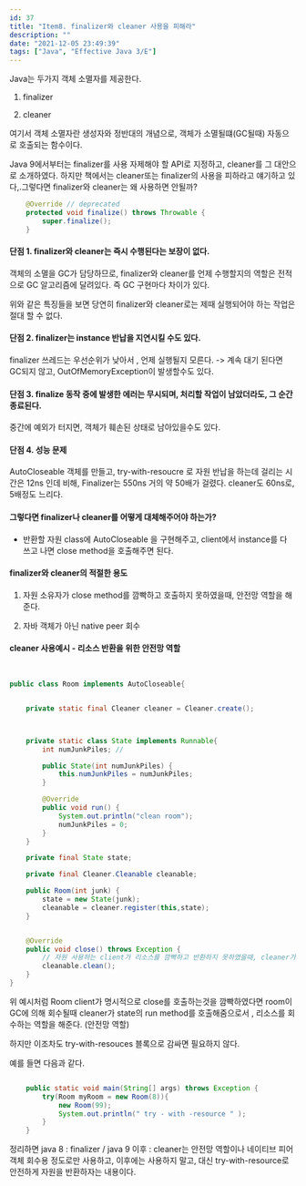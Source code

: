 ```yaml
---
id: 37
title: "Item8. finalizer와 cleaner 사용을 피해라"
description: ""
date: "2021-12-05 23:49:39"
tags: ["Java", "Effective Java 3/E"]
---
```

Java는 두가지 객체 소멸자를 제공한다. 

 
1. finalizer 

2. cleaner 

여기서 객체 소멸자란 생성자와 정반대의 개념으로, 객체가 소멸될떄(GC될때)
자동으로 호출되는 함수이다. 


Java 9에서부터는 finalizer를 사용 자제해야 할 API로 지정하고, cleaner를 그 대안으로 소개하였다. 하지만 책에서는 cleaner또는 finalizer의 사용을 피하라고 얘기하고 있다,.그렇다면 finalizer와 cleaner는 왜 사용하면 안될까? 

```java
    @Override // deprecated 
    protected void finalize() throws Throwable {
        super.finalize();
    }

```

#### 단점 1. finalizer와 cleaner는 즉시 수행된다는 보장이 없다. 

객체의 소멸을 GC가 담당하므로, finalizer와 cleaner를 언제 수행할지의 역할은 전적으로 GC 알고리즘에 달려있다. 즉 GC 구현마다 차이가 있다. 

위와 같은 특징들을 보면 당연히 finalizer와 cleaner로는 제때 실행되어야 하는 작업은 절대 할 수 없다. 


#### 단점 2. finalizer는 instance 반납을 지연시킬 수도 있다. 

finalizer 쓰레드는 우선순위가 낮아서 , 언제 실행될지 모른다. -> 계속 대기 된다면 GC되지 않고, OutOfMemoryException이 발생할수도 있다. 


#### 단점 3. finalize 동작 중에 발생한 에러는 무시되며, 처리할 작업이 남았더라도, 그 순간 종료된다.

중간에 예외가 터지면, 객체가 훼손된 상태로 남아있을수도 있다. 


#### 단점 4. 성능 문제 

AutoCloseable 객체를 만들고, try-with-resoucre 로 자원 반납을 하는데 걸리는 시간은 12ns 인데 비해, Finalizer는 550ns 거의 약 50배가 걸렸다. cleaner도 60ns로, 5배정도 느리다. 

#### 그렇다면 finalizer나 cleaner를 어떻게 대체해주어야 하는가?

- 반환할 자원 class에 AutoCloseable 을 구현해주고, client에서 instance를 다 쓰고 나면 close method을 호출해주면 된다. 

#### finalizer와 cleaner의 적절한 용도 
1. 자원 소유자가 close method를 깜빡하고 호출하지 못하였을때, 안전망 역할을 해준다. 

2. 자바 객체가 아닌 native peer 회수 

 
#### cleaner 사용예시 - 리소스 반환을 위한 안전망 역할

```java


public class Room implements AutoCloseable{


    private static final Cleaner cleaner = Cleaner.create();



    private static class State implements Runnable{
        int numJunkPiles; //

        public State(int numJunkPiles) {
            this.numJunkPiles = numJunkPiles;
        }

        @Override
        public void run() {
            System.out.println("clean room");
            numJunkPiles = 0;
        }
    }

    private final State state;

    private final Cleaner.Cleanable cleanable;

    public Room(int junk) {
        state = new State(junk);
        cleanable = cleaner.register(this,state);
    }


    @Override
    public void close() throws Exception {
        // 자원 사용하는 client가 리소스를 깜빡하고 반환하지 못하였을때, cleaner가 안전망 역할로써 이를 반환해준다 (gc될떄 호출됨 )
        cleanable.clean();
    }
}


```

위 예시처럼 Room client가 명시적으로 close를 호출하는것을 깜빡하였다면 room이 GC에 의해 회수될때 cleaner가 state의 run method를 호출해줌으로서 , 리소스를 회수하는 역할을 해준다. (안전망 역할)

하지만 이조차도  try-with-resouces 블록으로 감싸면 필요하지 않다. 

예를 들면 다음과 같다.

```java

    public static void main(String[] args) throws Exception {
        try(Room myRoom = new Room(8)){
            new Room(99);
            System.out.println(" try - with -resource " );
        }
    }
```


정리하면 java 8 : finalizer / java 9 이후 : cleaner는 안전망 역할이나 네이티브 피어 객체 회수용 정도로만 사용하고, 이후에는 사용하지 말고, 대신 try-with-resource로 안전하게 자원을 반환하자는 내용이다.
